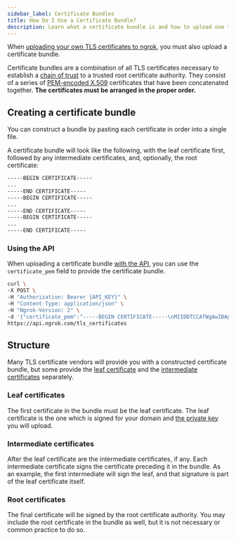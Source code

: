 ```yaml
---
sidebar_label: Certificate Bundles
title: How Do I Use a Certificate Bundle?
description: Learn what a certificate bundle is and how to upload one to ngrok.
---
```


When [uploading your own TLS certificates to ngrok](/universal-gateway/tls-certificates/custom-certificates), you must also upload a certificate bundle.

Certificate bundles are a combination of all TLS certificates necessary to establish a [chain of trust](https://letsencrypt.org/certificates/) to a trusted root certificate authority. They consist of a series of [PEM-encoded X.509](https://en.wikipedia.org/wiki/X.509) certificates that have been concatenated together. **The certificates must be arranged in the proper order.**

## Creating a certificate bundle

You can construct a bundle by pasting each certificate in order into a single file.

A certificate bundle will look like the following, with the leaf certificate first, followed by any intermediate certificates, and, optionally, the root certificate:

```bash
-----BEGIN CERTIFICATE-----
...
-----END CERTIFICATE-----
-----BEGIN CERTIFICATE-----
...
-----END CERTIFICATE-----
-----BEGIN CERTIFICATE-----
...
-----END CERTIFICATE-----
```

### Using the API

When uploading a certificate bundle [with the API](/api/resources/tls-certificates#create-tls-certificate), you can use the `certificate_pem` field to provide the certificate bundle.

```bash
curl \
-X POST \
-H "Authorization: Bearer {API_KEY}" \
-H "Content-Type: application/json" \
-H "Ngrok-Version: 2" \
-d '{"certificate_pem":"-----BEGIN CERTIFICATE-----\nMIIDDTCCAfWgAwIBAgIUBUunDdA4gjgtEbZA8w9Ljhvl3bEwDQYJKoZIhvcNAQEL\nBQAwFjEUMBIGA1UEAwwLZXhhbXBsZS5jb20wHhcNMjAwMzI0MTgxODE5WhcNMjAw\nNDIzMTgxODE5WjAWMRQwEgYDVQQDDAtleGFtcGxlLmNvbTCCASIwDQYJKoZIhvcN\nAQEBBQADggEPADCCAQoCggEBAPKVkkKYNl3d9cqrz4tIFlwsohED5W4y1dcBixy4\nGANFFnw43nc2wPyKwYXumJqJIFrcW/NkUZL07bd+dou6mT6Gh/zbaTW91IkREPXL\n7b3KfVu4XkFosVXpWs0U6o4GrZ81CLiKBWI+H03x/ij5OSiJ1l71pqLeTJLOydAR\nAl8kpp7axeHU4UbDrAZkW5SnuZTjIKwVg0UNsBg1yNfUOu1Uah3BYaqPgQitC0Yg\nLW+NUGu/T91bkD7tLsVInkQXeQGdXBAqOycfJ7wj8OlIpyuXjTnGFA0izVmbQw5f\nrQnZ0geGyhLamvz9Gcd7mIlD/+/AEN9Lht82tAOzKG98/O8CAwEAAaNTMFEwHQYD\nVR0OBBYEFKv6RsvEC6T+zCtJZwB0FCR1sEkhMB8GA1UdIwQYMBaAFKv6RsvEC6T+\nzCtJZwB0FCR1sEkhMA8GA1UdEwEB/wQFMAMBAf8wDQYJKoZIhvcNAQELBQADggEB\nAC5fBrouinespo5+9AipjhY/HOKTg+OCnppFnSnqeU1eXZZJ0oakdHTpTNxtbQP9\ntOJTA2f3KWvmpNDMohEQXZz8wHDkdbrIXJKVp6zs1pEp+0BIjA4y9mSywa5xuyk0\noGeChRgGqp2JujDyPCb7LEaKKQEEdMqy73QG+jEAh14+wKixlAf1nATBdeCUvssK\n2x1uZMyqjJFB5y/5EdnWQzD4WJkrsCkxsZHVMN1d+dqf2sf3dTRV8fzsFGOG17NS\n6u2n9iGcFdBA82XN8yeLIWhy1t3GWutG1sdxENbFRRXea+iUqzDsmRtkaBma2GLQ\nd6JTpFbsCtwDjP23UEi7SZo=\n-----END CERTIFICATE-----","private_key_pem":"-----BEGIN PRIVATE KEY-----\nMIIEvgIBADANBgkqhkiG9w0BAQEFAASCBKgwggSkAgEAAoIBAQDylZJCmDZd3fXK\nq8+LSBZcLKIRA+VuMtXXAYscuBgDRRZ8ON53NsD8isGF7piaiSBa3FvzZFGS9O23\nfnaLupk+hof822k1vdSJERD1y+29yn1buF5BaLFV6VrNFOqOBq2fNQi4igViPh9N\n8f4o+TkoidZe9aai3kySzsnQEQJfJKae2sXh1OFGw6wGZFuUp7mU4yCsFYNFDbAY\nNcjX1DrtVGodwWGqj4EIrQtGIC1vjVBrv0/dW5A+7S7FSJ5EF3kBnVwQKjsnHye8\nI/DpSKcrl405xhQNIs1Zm0MOX60J2dIHhsoS2pr8/RnHe5iJQ//vwBDfS4bfNrQD\nsyhvfPzvAgMBAAECggEBALLv7YE98exvi5zB+0fMFuJK8gkHDLequ93q/4hhqyTO\nU3WyJTdepiAi4fk/NEXZnIopPZJdj2aNUMQnfp43OE7MwYac+hBwRFQOyKnmkSmM\nMcf0SWKKLTUn+piIMzQsbOmhHxuwg6QiGslOFaJ3o9fpRL2rCg3dWDJ6Ypcd1NgE\nK0uy7gg+DwIpU6MeG6lA+HbxbGi+yd2x88Gjn9dGr7FZK34RUDooH60BCX9P8N9X\nT+n10MzzX7ZQOsLfe8FKc1/X8AybI5SYm1GMyfKD4QBt6JG4HKAjPHzBzcIpfN3d\n7BM11Imkrz7LcbUG+F23NVsi6n5IIGT1WqwCRIH2PpECgYEA/SJ5Ra4d0hUS5RYB\nzABquM3sp7JsKxCn7O5PqNLB4TgH9dXtWFhaFVB6juMGyHbvktVH0j4lps/Te0rk\nVU2zU1XxvCTFhtcCYUtNk0cRw6LH8feKiorXHdDRB33t0c47QSD/6AGOjBtxqD7B\n3ZxyR3P+7RdQopLLRFN+FHAnmzsCgYEA9VSGZDFSK+fbg4CgwkWdzuHrAXaUEv0U\novqqWd/yXB9wauEvRHnOrSgW6hFZQiatJOXx0KnalJQzohz/SLGO0MqGtwQbYWVT\nWiJgjUbNeiPEHBeUA6U55lVQr26kQSUWdXEtRbDz+hqV1K+6tTEMzaSPmJiHNgki\nlNMO2gqGQd0CgYBJ268qx5zn2UJEGWG41j5NYbg1TfgFsLxugzI2/heX0TNxZVP1\nPQI7ydmYq2ElSJ6qZxSnoX5255i7FqT8xskV/bOkw83mhAGrxb8Cw+/I90wDq8h+\nl/ggOPdkijfDybq8TBae6SVgd/l3r6f9M1KcypmNMApVBSPN8daNvBOyVQKBgQDo\nsj2utyFrx8Xsm4rf+kxOuPbBMooM4MQ8OmpuSP6G5sMofWLqHmcs0sO5TK9PEYRV\nZU3ST+ml2FSJRdvWRaRi4laZLWoTHZrL+aN/HVM0sMwIoUyhkIy0ruOTIuzlZZpB\n1xHL8qXX6nOHgw8jYdz1CUuyv6owVMXaR77kjer+eQKBgByYZlR/eNTzlot0SdFl\nIbgQ9bV7VLIo+vKzOXE3trfzRJMgUosLTp+5wdSVSW/VBdYZ7Ir3n0bbpY/dGinI\nVShxPbChhCZnhvG2lEEiekI44m5jHSA6hhtRdt/CrhL65Rw2SE5lMEe8htg1UGus\nwzLHWHBl72FjbjdhvEgrq60W\n-----END PRIVATE KEY-----"}' \
https://api.ngrok.com/tls_certificates
```

## Structure

Many TLS certificate vendors will provide you with a constructed certificate bundle, but some provide the [leaf certificate](https://letsencrypt.org/docs/glossary/#def-certificate) and the [intermediate certificates](https://letsencrypt.org/docs/glossary/#def-intermediate) separately.

### Leaf certificates

The first certificate in the bundle must be the leaf certificate. The leaf certificate is the one which is signed for your domain and [the private key](#private-keys) you will upload.

### Intermediate certificates

After the leaf certificate are the intermediate certificates, if any. Each intermediate certificate signs the certificate preceding it in the bundle. As an example, the first intermediate will sign the leaf, and that signature is part of the leaf certificate itself.

### Root certificates

The final certificate will be signed by the root certificate authority. You may include the root certificate in the bundle as well, but it is not necessary or common practice to do so.

```

```
